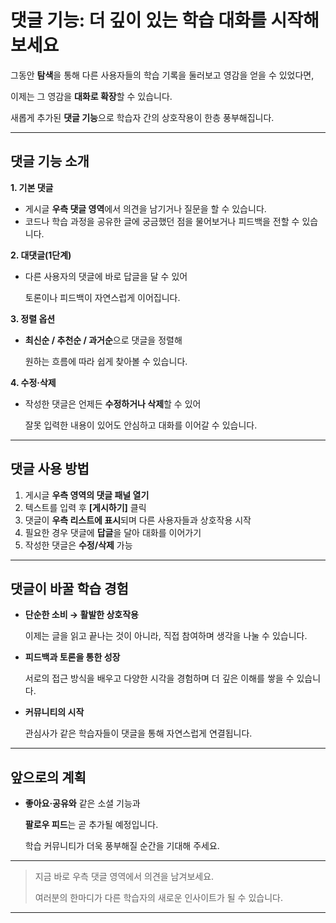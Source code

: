 # 댓글 기능: 더 깊이 있는 학습 대화를 시작해보세요

그동안 **탐색**을 통해 다른 사용자들의 학습 기록을 둘러보고 영감을 얻을 수 있었다면,

이제는 그 영감을 **대화로 확장**할 수 있습니다.

새롭게 추가된 **댓글 기능**으로 학습자 간의 상호작용이 한층 풍부해집니다.

---

## 댓글 기능 소개

**1. 기본 댓글**

- 게시글 **우측 댓글 영역**에서 의견을 남기거나 질문을 할 수 있습니다.
- 코드나 학습 과정을 공유한 글에 궁금했던 점을 물어보거나 피드백을 전할 수 있습니다.

**2. 대댓글(1단계)**

- 다른 사용자의 댓글에 바로 답글을 달 수 있어
    
    토론이나 피드백이 자연스럽게 이어집니다.
    

**3. 정렬 옵션**

- **최신순 / 추천순 / 과거순**으로 댓글을 정렬해
    
    원하는 흐름에 따라 쉽게 찾아볼 수 있습니다.
    

**4. 수정·삭제**

- 작성한 댓글은 언제든 **수정하거나 삭제**할 수 있어
    
    잘못 입력한 내용이 있어도 안심하고 대화를 이어갈 수 있습니다.
    

---

## 댓글 사용 방법

1. 게시글 **우측 영역의 댓글 패널 열기**
2. 텍스트를 입력 후 **[게시하기]** 클릭
3. 댓글이 **우측 리스트에 표시**되며 다른 사용자들과 상호작용 시작
4. 필요한 경우 댓글에 **답글**을 달아 대화를 이어가기
5. 작성한 댓글은 **수정/삭제** 가능

---

## 댓글이 바꿀 학습 경험

- **단순한 소비 → 활발한 상호작용**
    
    이제는 글을 읽고 끝나는 것이 아니라, 직접 참여하며 생각을 나눌 수 있습니다.
    
- **피드백과 토론을 통한 성장**
    
    서로의 접근 방식을 배우고 다양한 시각을 경험하며 더 깊은 이해를 쌓을 수 있습니다.
    
- **커뮤니티의 시작**
    
    관심사가 같은 학습자들이 댓글을 통해 자연스럽게 연결됩니다.
    

---

## 앞으로의 계획

- **좋아요·공유와** 같은 소셜 기능과
    
    **팔로우 피드**는 곧 추가될 예정입니다.
    
    학습 커뮤니티가 더욱 풍부해질 순간을 기대해 주세요.
    

---

> 지금 바로 우측 댓글 영역에서 의견을 남겨보세요.
> 
> 
> 여러분의 한마디가 다른 학습자의 새로운 인사이트가 될 수 있습니다.
> 

---
